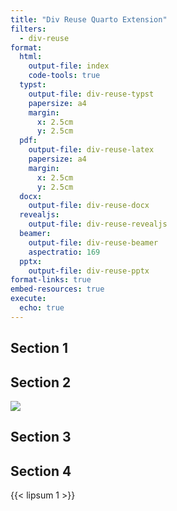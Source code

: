```yaml
---
title: "Div Reuse Quarto Extension"
filters:
  - div-reuse
format:
  html:
    output-file: index
    code-tools: true
  typst:
    output-file: div-reuse-typst
    papersize: a4
    margin:
      x: 2.5cm
      y: 2.5cm
  pdf:
    output-file: div-reuse-latex
    papersize: a4
    margin:
      x: 2.5cm
      y: 2.5cm
  docx:
    output-file: div-reuse-docx
  revealjs:
    output-file: div-reuse-revealjs
  beamer:
    output-file: div-reuse-beamer
    aspectratio: 169
  pptx:
    output-file: div-reuse-pptx
format-links: true
embed-resources: true
execute:
  echo: true
---
```


## Section 1

::: {reuse="lipsum"}
:::

## Section 2

::: {#placeholder}
![]({{< placeholder >}})
:::

## Section 3

::: {reuse="placeholder"}
:::

## Section 4

::: {#lipsum}
{{< lipsum 1 >}}
:::
